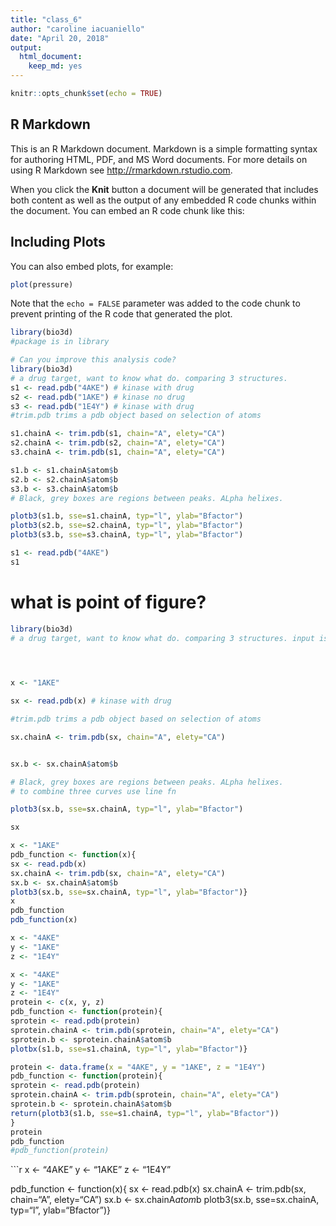 ```yaml
---
title: "class_6"
author: "caroline iacuaniello"
date: "April 20, 2018"
output: 
  html_document: 
    keep_md: yes
---
```


```r
knitr::opts_chunk$set(echo = TRUE)
```

## R Markdown

This is an R Markdown document. Markdown is a simple formatting syntax for authoring HTML, PDF, and MS Word documents. For more details on using R Markdown see <http://rmarkdown.rstudio.com>.

When you click the **Knit** button a document will be generated that includes both content as well as the output of any embedded R code chunks within the document. You can embed an R code chunk like this:



## Including Plots

You can also embed plots, for example:

```r
plot(pressure)
```

Note that the `echo = FALSE` parameter was added to the code chunk to prevent printing of the R code that generated the plot.
```r
library(bio3d)
#package is in library
```

```r
# Can you improve this analysis code?
library(bio3d)
# a drug target, want to know what do. comparing 3 structures.
s1 <- read.pdb("4AKE") # kinase with drug
s2 <- read.pdb("1AKE") # kinase no drug
s3 <- read.pdb("1E4Y") # kinase with drug
#trim.pdb trims a pdb object based on selection of atoms

s1.chainA <- trim.pdb(s1, chain="A", elety="CA")
s2.chainA <- trim.pdb(s2, chain="A", elety="CA")
s3.chainA <- trim.pdb(s1, chain="A", elety="CA")

s1.b <- s1.chainA$atom$b
s2.b <- s2.chainA$atom$b
s3.b <- s3.chainA$atom$b
# Black, grey boxes are regions between peaks. ALpha helixes. 

plotb3(s1.b, sse=s1.chainA, typ="l", ylab="Bfactor")
plotb3(s2.b, sse=s2.chainA, typ="l", ylab="Bfactor")
plotb3(s3.b, sse=s3.chainA, typ="l", ylab="Bfactor")
```

```r
s1 <- read.pdb("4AKE")
s1
```
# what is point of figure?
```r
library(bio3d)
# a drug target, want to know what do. comparing 3 structures. input is the protein database?


                

x <- "1AKE"

sx <- read.pdb(x) # kinase with drug

#trim.pdb trims a pdb object based on selection of atoms

sx.chainA <- trim.pdb(sx, chain="A", elety="CA")


sx.b <- sx.chainA$atom$b

# Black, grey boxes are regions between peaks. ALpha helixes. 
# to combine three curves use line fn

plotb3(sx.b, sse=sx.chainA, typ="l", ylab="Bfactor")

```

```r
sx
```
```r
x <- "1AKE"
pdb_function <- function(x){
sx <- read.pdb(x)
sx.chainA <- trim.pdb(sx, chain="A", elety="CA")
sx.b <- sx.chainA$atom$b
plotb3(sx.b, sse=sx.chainA, typ="l", ylab="Bfactor")}
x
pdb_function
pdb_function(x)
```
```r
x <- "4AKE"
y <- "1AKE"
z <- "1E4Y"
```

```r
x <- "4AKE"
y <- "1AKE"
z <- "1E4Y"
protein <- c(x, y, z)
pdb_function <- function(protein){
sprotein <- read.pdb(protein)
sprotein.chainA <- trim.pdb(sprotein, chain="A", elety="CA")
sprotein.b <- sprotein.chainA$atom$b
plotbx(s1.b, sse=s1.chainA, typ="l", ylab="Bfactor")}

```



```r
protein <- data.frame(x = "4AKE", y = "1AKE", z = "1E4Y")
pdb_function <- function(protein){
sprotein <- read.pdb(protein)
sprotein.chainA <- trim.pdb(sprotein, chain="A", elety="CA")
sprotein.b <- sprotein.chainA$atom$b
return(plotb3(s1.b, sse=s1.chainA, typ="l", ylab="Bfactor"))
}
protein
pdb_function
#pdb_function(protein)
```

```r
x <- "4AKE"
y <- "1AKE"
z <- "1E4Y"

pdb_function <- function(x){
sx <- read.pdb(x)
sx.chainA <- trim.pdb(sx, chain="A", elety="CA")
sx.b <- sx.chainA$atom$b
plotb3(sx.b, sse=sx.chainA, typ="l", ylab="Bfactor")}
